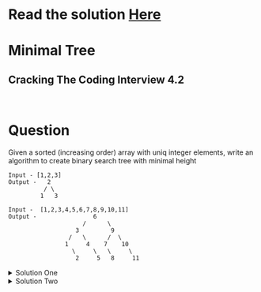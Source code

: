 # Read the solution [Here](https://quastor.org/cracking-the-coding-interview/trees-and-graph/minimal-tree)

# Minimal Tree

## Cracking The Coding Interview 4.2

<br/>

# Question

Given a sorted (increasing order) array with uniq integer elements, write an algorithm to create binary search tree with minimal height

```
Input - [1,2,3]
Output -   2
          / \
         1   3

Input -  [1,2,3,4,5,6,7,8,9,10,11]
Output -                6
                     /      \
                   3         9
                 /   \      /  \
                1     4    7    10
                  \     \   \     \
                   2     5   8     11

```

<details>
  <summary>Solution One</summary>

Insert all elements of the array one by one to a self balancing binary search tree like Red-Black tree or AVL tree.
    
```python

def build_minimal_height_bst(nums):
    # here SelfBalancingBST would be your implementaion of BST with self balancing property.
    tree = SelfBalancingBST()
    for item in nums:
        tree.insert(item)
    return tree

```
Time complexity O(nlog(n)), each insertion takes log(n) time and we do it for all elements of the array.
Space complexity O(1)
</details>
<details>
  <summary>Solution Two</summary>

Since the array is sorted pick mid element as root and recursively build left subtree with elements lesser than mid and right subtree with the 
elements greater than the mid.

```python
from typing Import List


class Node:
    def __init__(self, data):
        self.data = data
        self.right = None
        self.left = None


def build_minimal_height_bst(nums: List[int], left: int, right: int) -> Node:
    if left > right:
        return None
    mid = left + (right - left) // 2
    root = Node(nums[mid])
    root.left = build_minimal_height_bst(nums, left, mid - 1)
    root.right = build_minimal_height_bst(nums, mid + 1, right)
    return root
```
Time complexity O(n), we visit all the elements of the array once.
Space complexity O(h) where h is height of the tree, recursion stack depth is equal to height of the tree.
</details>  
